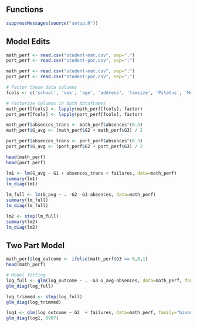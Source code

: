 ## Functions

```r
suppressMessages(source("setup.R"))
```

## Model Edits

```r
math_perf <- read.csv("student-mat.csv", sep=";")
port_perf <- read.csv("student-por.csv", sep=";")

math_perf <- read.csv("student-mat.csv", sep=";")
port_perf <- read.csv("student-por.csv", sep=";")

# Factor these data columns
fcols <- c('school', 'sex', 'age', 'address', 'famsize', 'Pstatus', 'Medu', 'Fedu', 'Mjob', 'Fjob', 'traveltime', 'studytime', 'reason', 'guardian', 'schoolsup', 'famsup', 'paid', 'failures', 'activities', 'nursery', 'higher', 'internet', 'romantic', 'famrel', 'freetime', 'goout', 'Dalc', 'Walc', 'health')

# Factorize columns in both dataframes
math_perf[fcols] <- lapply(math_perf[fcols], factor)
port_perf[fcols] <- lapply(port_perf[fcols], factor)
```

```r
math_perf$absences_trans <- math_perf$absences^(0.3)
math_perf$G_avg <- (math_perf$G2 + math_perf$G3) / 2

port_perf$absences_trans <- port_perf$absences^(0.3)
port_perf$G_avg <- (port_perf$G2 + port_perf$G3) / 2
```

```r
head(math_perf)
head(port_perf)
```

```r
lm1 <- lm(G_avg ~ G1 + absences_trans + failures, data=math_perf)
summary(lm1)
lm_diag(lm1)

```

```r
lm_full <- lm(G_avg ~ . -G2 -G3-absences, data=math_perf)
summary(lm_full)
lm_diag(lm_full)

```

```r
lm2 <- step(lm_full)
summary(lm2)
lm_diag(lm2)
```

## Two Part Model

```r
math_perf$log_outcome <- ifelse(math_perf$G3 == 0,0,1)
head(math_perf)
```

```r
# Model fitting
log_full <- glm(log_outcome ~ . -G3-G_avg-absences, data=math_perf, family="binomial")
glm_diag(log_full)
```

```r
log_trimmed <- step(log_full)
glm_diag(log_trimmed)
```

```r
log1 <- glm(log_outcome ~ G2  + failures, data=math_perf, family="binomial")
glm_diag(log1, 8907)
```
